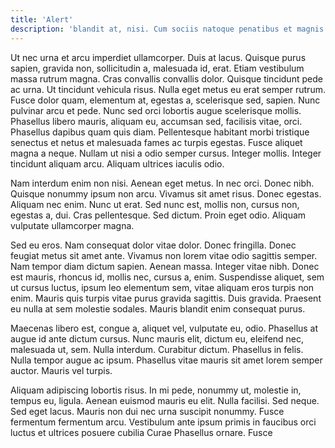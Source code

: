```yaml
---
title: 'Alert'
description: 'blandit at, nisi. Cum sociis natoque penatibus et magnis dis parturient montes, nascetur ridiculus mus. Proin vel nisl. Quisque fringilla euismod enim. Etiam gravida molestie arcu. Sed eu nibh vulputate mauris sagittis placerat.'
---
```


Ut nec urna et arcu imperdiet ullamcorper. Duis at lacus. Quisque purus sapien, gravida non, sollicitudin a, malesuada id, erat. Etiam vestibulum massa rutrum magna. Cras convallis convallis dolor. Quisque tincidunt pede ac urna. Ut tincidunt vehicula risus. Nulla eget metus eu erat semper rutrum. Fusce dolor quam, elementum at, egestas a, scelerisque sed, sapien. Nunc pulvinar arcu et pede. Nunc sed orci lobortis augue scelerisque mollis. Phasellus libero mauris, aliquam eu, accumsan sed, facilisis vitae, orci. Phasellus dapibus quam quis diam. Pellentesque habitant morbi tristique senectus et netus et malesuada fames ac turpis egestas. Fusce aliquet magna a neque. Nullam ut nisi a odio semper cursus. Integer mollis. Integer tincidunt aliquam arcu. Aliquam ultrices iaculis odio.

Nam interdum enim non nisi. Aenean eget metus. In nec orci. Donec nibh. Quisque nonummy ipsum non arcu. Vivamus sit amet risus. Donec egestas. Aliquam nec enim. Nunc ut erat. Sed nunc est, mollis non, cursus non, egestas a, dui. Cras pellentesque. Sed dictum. Proin eget odio. Aliquam vulputate ullamcorper magna.

Sed eu eros. Nam consequat dolor vitae dolor. Donec fringilla. Donec feugiat metus sit amet ante. Vivamus non lorem vitae odio sagittis semper. Nam tempor diam dictum sapien. Aenean massa. Integer vitae nibh. Donec est mauris, rhoncus id, mollis nec, cursus a, enim. Suspendisse aliquet, sem ut cursus luctus, ipsum leo elementum sem, vitae aliquam eros turpis non enim. Mauris quis turpis vitae purus gravida sagittis. Duis gravida. Praesent eu nulla at sem molestie sodales. Mauris blandit enim consequat purus.

Maecenas libero est, congue a, aliquet vel, vulputate eu, odio. Phasellus at augue id ante dictum cursus. Nunc mauris elit, dictum eu, eleifend nec, malesuada ut, sem. Nulla interdum. Curabitur dictum. Phasellus in felis. Nulla tempor augue ac ipsum. Phasellus vitae mauris sit amet lorem semper auctor. Mauris vel turpis.

Aliquam adipiscing lobortis risus. In mi pede, nonummy ut, molestie in, tempus eu, ligula. Aenean euismod mauris eu elit. Nulla facilisi. Sed neque. Sed eget lacus. Mauris non dui nec urna suscipit nonummy. Fusce fermentum fermentum arcu. Vestibulum ante ipsum primis in faucibus orci luctus et ultrices posuere cubilia Curae Phasellus ornare. Fusce